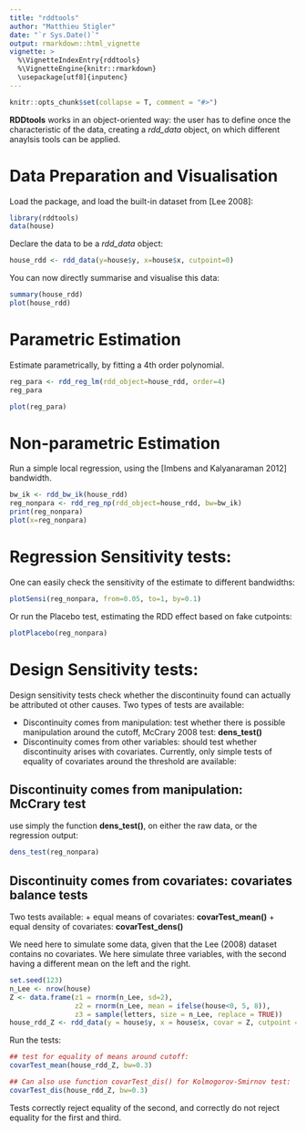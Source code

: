 ```yaml
---
title: "rddtools"
author: "Matthieu Stigler"
date: "`r Sys.Date()`"
output: rmarkdown::html_vignette
vignette: >
  %\VignetteIndexEntry{rddtools}
  %\VignetteEngine{knitr::rmarkdown}
  \usepackage[utf8]{inputenc}
---
```



```r
knitr::opts_chunk$set(collapse = T, comment = "#>")
```

**RDDtools** works in an object-oriented way: the user has to define once the characteristic of the data, creating a *rdd_data* object, on which different anaylsis tools can be applied. 

# Data Preparation and Visualisation
Load the package, and load the built-in dataset from [Lee 2008]:

```r
library(rddtools)
data(house)
```

Declare the data to be a *rdd_data* object:

```r
house_rdd <- rdd_data(y=house$y, x=house$x, cutpoint=0)
```


You can now directly summarise and visualise this data:

```r
summary(house_rdd)
plot(house_rdd)
```


# Parametric Estimation

Estimate parametrically, by fitting a 4th order polynomial.

```r
reg_para <- rdd_reg_lm(rdd_object=house_rdd, order=4)
reg_para

plot(reg_para)
```


# Non-parametric Estimation

Run a simple local regression, using the [Imbens and Kalyanaraman 2012] bandwidth.

```r
bw_ik <- rdd_bw_ik(house_rdd)
reg_nonpara <- rdd_reg_np(rdd_object=house_rdd, bw=bw_ik)
print(reg_nonpara)
plot(x=reg_nonpara)
```

# Regression Sensitivity tests:

One can easily check the sensitivity of the estimate to different bandwidths:
```r
plotSensi(reg_nonpara, from=0.05, to=1, by=0.1)
```

Or run the Placebo test, estimating the RDD effect based on fake cutpoints:
```r
plotPlacebo(reg_nonpara)
```

# Design Sensitivity tests:

Design sensitivity tests check whether the discontinuity found can actually be attributed ot other causes. Two types of tests are available:

+ Discontinuity comes from manipulation: test whether there is possible manipulation around the cutoff, McCrary 2008 test: **dens_test()**
+ Discontinuity comes from other variables: should test whether discontinuity arises with covariates. Currently, only simple tests of equality of covariates around the threshold are available: 

## Discontinuity comes from manipulation: McCrary test

use simply the function **dens_test()**, on either the raw data, or the regression output:
```r
dens_test(reg_nonpara)
```

## Discontinuity comes from covariates: covariates balance tests

Two tests available:
+ equal means of covariates: **covarTest_mean()**
+ equal density of covariates: **covarTest_dens()**


We need here to simulate some data, given that the Lee (2008) dataset contains no covariates.
We here simulate three variables, with the second having a different mean on the left and the right. 

```r
set.seed(123)
n_Lee <- nrow(house)
Z <- data.frame(z1 = rnorm(n_Lee, sd=2), 
                z2 = rnorm(n_Lee, mean = ifelse(house<0, 5, 8)), 
                z3 = sample(letters, size = n_Lee, replace = TRUE))
house_rdd_Z <- rdd_data(y = house$y, x = house$x, covar = Z, cutpoint = 0)
```


Run the tests:
```r
## test for equality of means around cutoff:
covarTest_mean(house_rdd_Z, bw=0.3)

## Can also use function covarTest_dis() for Kolmogorov-Smirnov test:
covarTest_dis(house_rdd_Z, bw=0.3)
```

Tests correctly reject equality of the second, and correctly do not reject equality for the first and third. 
